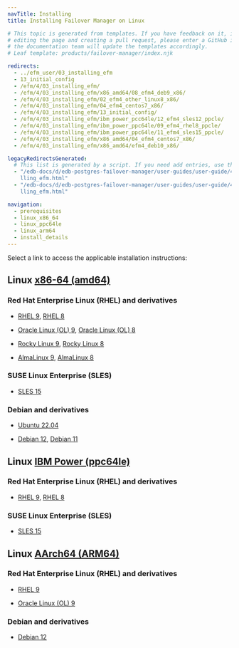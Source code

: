 ```yaml
---
navTitle: Installing
title: Installing Failover Manager on Linux

# This topic is generated from templates. If you have feedback on it, instead of
# editing the page and creating a pull request, please enter a GitHub issue and
# the documentation team will update the templates accordingly.
# Leaf template: products/failover-manager/index.njk

redirects:
  - ../efm_user/03_installing_efm
  - 13_initial_config
  - /efm/4/03_installing_efm/
  - /efm/4/03_installing_efm/x86_amd64/08_efm4_deb9_x86/
  - /efm/4/03_installing_efm/02_efm4_other_linux8_x86/
  - /efm/4/03_installing_efm/04_efm4_centos7_x86/
  - /efm/4/03_installing_efm/13_initial_config/
  - /efm/4/03_installing_efm/ibm_power_pcc64le/12_efm4_sles12_ppcle/
  - /efm/4/03_installing_efm/ibm_power_ppc64le/09_efm4_rhel8_ppcle/
  - /efm/4/03_installing_efm/ibm_power_ppc64le/11_efm4_sles15_ppcle/
  - /efm/4/03_installing_efm/x86_amd64/04_efm4_centos7_x86/
  - /efm/4/03_installing_efm/x86_amd64/efm4_deb10_x86/

legacyRedirectsGenerated:
  # This list is generated by a script. If you need add entries, use the `legacyRedirects` key.
  - "/edb-docs/d/edb-postgres-failover-manager/user-guides/user-guide/4.0/insta\
    lling_efm.html"
  - "/edb-docs/d/edb-postgres-failover-manager/user-guides/user-guide/4.1/insta\
    lling_efm.html"

navigation:
  - prerequisites
  - linux_x86_64
  - linux_ppc64le
  - linux_arm64
  - install_details
---
```


Select a link to access the applicable installation instructions:

## Linux [x86-64 (amd64)](linux_x86_64)

### Red Hat Enterprise Linux (RHEL) and derivatives

- [RHEL 9](linux_x86_64/efm_rhel_9), [RHEL 8](linux_x86_64/efm_rhel_8)

- [Oracle Linux (OL) 9](linux_x86_64/efm_rhel_9), [Oracle Linux (OL) 8](linux_x86_64/efm_rhel_8)

- [Rocky Linux 9](linux_x86_64/efm_other_linux_9), [Rocky Linux 8](linux_x86_64/efm_other_linux_8)

- [AlmaLinux 9](linux_x86_64/efm_other_linux_9), [AlmaLinux 8](linux_x86_64/efm_other_linux_8)

### SUSE Linux Enterprise (SLES)

- [SLES 15](linux_x86_64/efm_sles_15)

### Debian and derivatives

- [Ubuntu 22.04](linux_x86_64/efm_ubuntu_22)

- [Debian 12](linux_x86_64/efm_debian_12), [Debian 11](linux_x86_64/efm_debian_11)

## Linux [IBM Power (ppc64le)](linux_ppc64le)

### Red Hat Enterprise Linux (RHEL) and derivatives

- [RHEL 9](linux_ppc64le/efm_rhel_9), [RHEL 8](linux_ppc64le/efm_rhel_8)

### SUSE Linux Enterprise (SLES)

- [SLES 15](linux_ppc64le/efm_sles_15)

## Linux [AArch64 (ARM64)](linux_arm64)

### Red Hat Enterprise Linux (RHEL) and derivatives

- [RHEL 9](linux_arm64/efm_rhel_9)

- [Oracle Linux (OL) 9](linux_arm64/efm_rhel_9)

### Debian and derivatives

- [Debian 12](linux_arm64/efm_debian_12)
